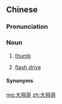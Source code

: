 ==Chinese==
{{zh-forms}}

===Pronunciation===
{{zh-pron
|m=dàmǔgē
|md=duâi-mŏ̤-gŏ̤
|ma=zh-大拇哥.ogg
|cat=n
}}

===Noun===
{{zh-noun}}

# {{lb|zh|colloquial|_|Mandarin|Min Dong}} [[thumb]]
# {{lb|zh|Mainland|slang}} [[flash drive]]

====Synonyms====
{{zh-dial|拇指}}

[[mg:大拇哥]]
[[zh:大拇哥]]